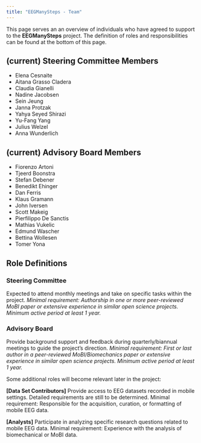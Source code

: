 ```yaml
---
title: "EEGManySteps - Team"
---
```


This page serves an an overview of individuals who have agreed to support to the **EEGManySteps** project.
The definition of roles and responsibilities can be found at the bottom of this page.

## (current) Steering Committee Members
- Elena Cesnaite
- Aitana Grasso Cladera
- Claudia Gianelli
- Nadine Jacobsen
- Sein Jeung
- Janna Protzak
- Yahya Seyed Shirazi
- Yu-Fang Yang
- Julius Welzel
- Anna Wunderlich

## (current) Advisory Board Members
- Fiorenzo Artoni
- Tjeerd Boonstra
- Stefan Debener
- Benedikt Ehinger
- Dan Ferris
- Klaus Gramann
- John Iversen
- Scott Makeig
- Pierfilippo De Sanctis
- Mathias Vukelic
- Edmund Wascher
- Bettina Wollesen
- Tomer Yona


## Role Definitions

### Steering Committee 
Expected to attend monthly meetings and take on specific tasks within the project.
*Minimal requirement: Authorship in one or more peer-reviewed MoBI paper or extensive experience in similar open science projects. Minimum active period at least 1 year.*

### Advisory Board 
Provide background support and feedback during quarterly/biannual meetings to guide the project’s direction.
*Minimal requirement: First or last author in a peer-reviewed MoBI/Biomechanics paper or extensive experience in similar open science projects. Minimum active period at least 1 year.*


Some additional roles will become relevant later in the project:

**[Data Set Contributors]**
Provide access to EEG datasets recorded in mobile settings. Detailed requirements are still to be determined.
Minimal requirement: Responsible for the acquisition, curation, or formatting of mobile EEG data.

**[Analysts]**
Participate in analyzing specific research questions related to mobile EEG data.
Minimal requirement: Experience with the analysis of biomechanical or MoBI data.